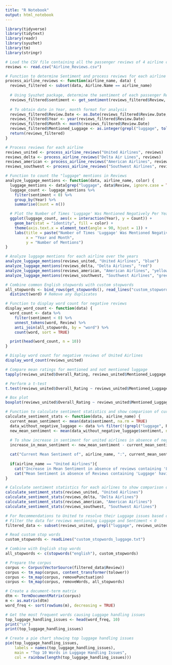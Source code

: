 ---
title: "R Notebook"
output: html_notebook
---

```{r}
library(tidyverse)
library(tidytext)
library(readr)
library(syuzhet)
library(tm)
library(stringr)

# Load the CSV file containing all the passenger reviews of 4 airline companies
reviews <- read.csv("Airline_Reviews.csv")

# Function to determine Sentiment and process reviews for each airline
process_airline_reviews <- function(airline_name, data) {
  reviews_filtered <- subset(data, Airline.Name == airline_name)
  
  # Using Syuzhet package, determine the sentiment of each passenger Review
  reviews_filtered$sentiment <- get_sentiment(reviews_filtered$Review, method = "syuzhet")
  
  # To obtain date in Year, month format for analysis
  reviews_filtered$Review.Date <- as.Date(reviews_filtered$Review.Date, format = "%d-%b-%y")
  reviews_filtered$Year <- year(reviews_filtered$Review.Date)
  reviews_filtered$Month <- month(reviews_filtered$Review.Date)
  reviews_filtered$Mentioned_Luggage <- as.integer(grepl("luggage", tolower(reviews_filtered$Review)))
  return(reviews_filtered)
}

# Process reviews for each airline
reviews_united <- process_airline_reviews("United Airlines", reviews)
reviews_delta <- process_airline_reviews("Delta Air Lines", reviews)
reviews_american <- process_airline_reviews("American Airlines", reviews)
reviews_southwest <- process_airline_reviews("Southwest Airlines", reviews)

# Function to count the "luggage" mentions in Reviews
analyze_luggage_mentions <- function(data, airline_name, color) {
  luggage_mentions <- data[grep("luggage", data$Review, ignore.case = TRUE), ]
  luggage_count <- luggage_mentions %>%
    filter(sentiment < 0) %>%
    group_by(Year) %>%
    summarise(Count = n())

  # Plot the Number of Times 'Luggage' Was Mentioned Negatively Per Year Over Time
  ggplot(luggage_count, aes(x = interaction(Year), y = Count)) +
    geom_bar(stat = "identity", fill = color) +
    theme(axis.text.x = element_text(angle = 90, hjust = 1)) +
    labs(title = paste("Number of Times 'Luggage' Was Mentioned Negatively Per Year Over Time for", airline_name),
         x = "Year and Month",
         y = "Number of Mentions")
}

# Analyze luggage mentions for each airline over the years
analyze_luggage_mentions(reviews_united, "United Airlines", "blue")
analyze_luggage_mentions(reviews_delta, "Delta Airlines", "red")
analyze_luggage_mentions(reviews_american, "American Airlines", "yellow")
analyze_luggage_mentions(reviews_southwest, "Southwest Airlines", "green")

# Combine common English stopwords with custom stopwords
all_stopwords <- bind_rows(get_stopwords(), read_lines("custom_stopwords.txt") %>% tibble(word = .)) %>%
  distinct(word) # Remove any duplicates

# Function to display word count for negative reviews
display_word_count <- function(data) {
  word_count <- data %>%
    filter(sentiment < 0) %>%
    unnest_tokens(word, Review) %>%
    anti_join(all_stopwords, by = "word") %>%
    count(word, sort = TRUE)

  print(head(word_count, n = 10))
}

# Display word count for negative reviews of United Airlines
display_word_count(reviews_united)

# Compare mean ratings for mentioned and not mentioned luggage
tapply(reviews_united$Overall_Rating, reviews_united$Mentioned_Luggage, mean)

# Perform a t-test
t.test(reviews_united$Overall_Rating ~ reviews_united$Mentioned_Luggage, reviews_united = reviews_united)

# Box plot
boxplot(reviews_united$Overall_Rating ~ reviews_united$Mentioned_Luggage, reviews_united = reviews_united, xlab = "Luggage Mentioned? (0=No, 1=Yes)", ylab = "Overall Rating")

# Function to calculate sentiment statistics and show comparison of current Customer sentiment between each airline
calculate_sentiment_stats <- function(data, airline_name) {
  current_mean_sentiment <- mean(data$sentiment, na.rm = TRUE)
  data_without_negative_luggage <- data %>% filter(!(grepl("luggage", Review, ignore.case = TRUE) & sentiment < 0))
  new_mean_sentiment <- mean(data_without_negative_luggage$sentiment, na.rm = TRUE)
  
  # To show increase in sentiment for united airlines in absence of negative luggage reviews
  increase_in_mean_sentiment <- new_mean_sentiment - current_mean_sentiment

  cat("Current Mean Sentiment of", airline_name, ":", current_mean_sentiment, "\n")
  
  if(airline_name == "United Airlines"){
    cat("Increase in Mean Sentiment in absence of reviews containing 'Luggage' having Negative sentiment:", increase_in_mean_sentiment, "\n")
    cat("Mean Sentiment in absence of Reviews containing 'Luggage' having negative sentiment:", new_mean_sentiment, "\n")}
}

# Calculate sentiment statistics for each airlines to show comparison of sentiments, and increase in sentiment for united airlines in absence of negative luggage reviews
calculate_sentiment_stats(reviews_united, "United Airlines")
calculate_sentiment_stats(reviews_delta, "Delta Airlines")
calculate_sentiment_stats(reviews_american, "American Airlines")
calculate_sentiment_stats(reviews_southwest, "Southwest Airlines")

# For Recommendations to United to resolve their Luggage issues based on Reviews:
# Filter the data for reviews mentioning Luggage and Sentiment < 0
filtered_data <- subset(reviews_united, grepl("luggage", reviews_united$Review, ignore.case = TRUE) & reviews_united$sentiment < 0)

# Read custom stop words
custom_stopwords <- readLines("custom_stopwords_luggage.txt")

# Combine with English stop words
all_stopwords <- c(stopwords("english"), custom_stopwords)

# Prepare the corpus
corpus <- Corpus(VectorSource(filtered_data$Review))
corpus <- tm_map(corpus, content_transformer(tolower))
corpus <- tm_map(corpus, removePunctuation)
corpus <- tm_map(corpus, removeWords, all_stopwords)

# Create a document-term matrix
dtm <- TermDocumentMatrix(corpus)
m <- as.matrix(dtm)
word_freq <- sort(rowSums(m), decreasing = TRUE)

# Get the most frequent words causing Luggage handling issues
top_luggage_handling_issues <- head(word_freq, 10)
print("\n")
print(top_luggage_handling_issues)

# Create a pie chart showing top luggage handling issues
pie(top_luggage_handling_issues, 
    labels = names(top_luggage_handling_issues), 
    main = "Top 10 Words in Luggage Handling Issues",
    col = rainbow(length(top_luggage_handling_issues)))
```